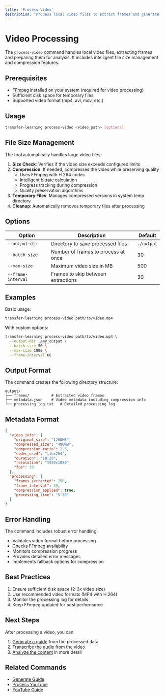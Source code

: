 ```yaml
---
title: 'Process Video'
description: 'Process local video files to extract frames and generate analysis'
---
```


# Video Processing

The `process-video` command handles local video files, extracting frames and preparing them for analysis. It includes intelligent file size management and compression features.

## Prerequisites

- FFmpeg installed on your system (required for video processing)
- Sufficient disk space for temporary files
- Supported video format (mp4, avi, mov, etc.)

## Usage

```bash
transfer-learning process-video <video_path> [options]
```

## File Size Management

The tool automatically handles large video files:

1. **Size Check**: Verifies if the video size exceeds configured limits
2. **Compression**: If needed, compresses the video while preserving quality
   - Uses FFmpeg with H.264 codec
   - Intelligent bitrate calculation
   - Progress tracking during compression
   - Quality preservation algorithms
3. **Temporary Files**: Manages compressed versions in system temp directory
4. **Cleanup**: Automatically removes temporary files after processing

## Options

| Option | Description | Default |
|--------|-------------|---------|
| `--output-dir` | Directory to save processed files | `./output` |
| `--batch-size` | Number of frames to process at once | 30 |
| `--max-size` | Maximum video size in MB | 500 |
| `--frame-interval` | Frames to skip between extractions | 30 |

## Examples

Basic usage:
```bash
transfer-learning process-video path/to/video.mp4
```

With custom options:
```bash
transfer-learning process-video path/to/video.mp4 \
  --output-dir ./my_output \
  --batch-size 50 \
  --max-size 1000 \
  --frame-interval 60
```

## Output Format

The command creates the following directory structure:
```
output/
├── frames/          # Extracted video frames
├── metadata.json    # Video metadata including compression info
└── processing_log.txt   # Detailed processing log
```

## Metadata Format

```json
{
  "video_info": {
    "original_size": "1200MB",
    "compressed_size": "480MB",
    "compression_ratio": 2.5,
    "codec_used": "libx264",
    "duration": "10:30",
    "resolution": "1920x1080",
    "fps": 30
  },
  "processing": {
    "frames_extracted": 150,
    "frame_interval": 30,
    "compression_applied": true,
    "processing_time": "5:30"
  }
}
```

## Error Handling

The command includes robust error handling:
- Validates video format before processing
- Checks FFmpeg availability
- Monitors compression progress
- Provides detailed error messages
- Implements fallback options for compression

## Best Practices

1. Ensure sufficient disk space (2-3x video size)
2. Use recommended video formats (MP4 with H.264)
3. Monitor the processing log for details
4. Keep FFmpeg updated for best performance

## Next Steps

After processing a video, you can:

1. [Generate a guide](/cli/generate-guide) from the processed data
2. [Transcribe the audio](/cli/transcribe) from the video
3. [Analyze the content](/cli/analyze) in more detail

## Related Commands

- [Generate Guide](/cli/generate-guide)
- [Process YouTube](/cli/process-youtube)
- [YouTube Guide](/cli/youtube-guide) 
